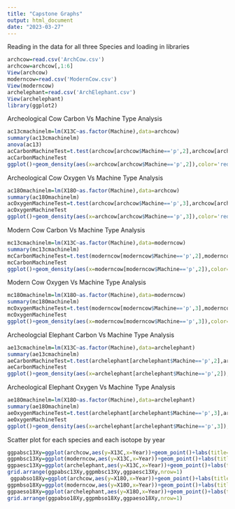 ---
title: "Capstone Graphs"
output: html_document
date: "2023-03-27"
---
Reading in the data for all three Species and loading in libraries
```{r}
archcow=read.csv('ArchCow.csv')
archcow=archcow[,1:6]
View(archcow)
moderncow=read.csv('ModernCow.csv')
View(moderncow)
archelephant=read.csv('ArchElephant.csv')
View(archelephant)
library(ggplot2)
```

Archeological Cow Carbon Vs Machine Type Analysis 
```{r}
ac13cmachinelm=lm(X13C~as.factor(Machine),data=archcow)
summary(ac13cmachinelm)
anova(ac13)
acCarbonMachineTest=t.test(archcow[archcow$Machine=='p',2],archcow[archcow$Machine=='GasBench',2],var.equal=F)
acCarbonMachineTest
ggplot()+geom_density(aes(x=archcow[archcow$Machine=='p',2]),color='red')+geom_density(aes(x=archcow[archcow$Machine=='GasBench',2]),color='blue')
```
Archeological Cow Oxygen Vs Machine Type Analysis
```{r}
ac18Omachinelm=lm(X18O~as.factor(Machine),data=archcow)
summary(ac18Omachinelm)
acOxygenMachineTest=t.test(archcow[archcow$Machine=='p',3],archcow[archcow$Machine=='GasBench',3],var.equal=F)
acOxygenMachineTest
ggplot()+geom_density(aes(x=archcow[archcow$Machine=='p',3]),color='red')+geom_density(aes(x=archcow[archcow$Machine=='GasBench',3]),color='blue')
```
Modern Cow Carbon Vs Machine Type Analysis
```{r}
mc13cmachinelm=lm(X13C~as.factor(Machine),data=moderncow)
summary(mc13cmachinelm)
mcCarbonMachineTest=t.test(moderncow[moderncow$Machine=='p',2],moderncow[moderncow$Machine=='GasBench',2],var.equal=F)
mcCarbonMachineTest
ggplot()+geom_density(aes(x=moderncow[moderncow$Machine=='p',2]),color='red')+geom_density(aes(x=moderncow[moderncow$Machine=='GasBench',2]),color='blue')
```
Modern Cow Oxygen Vs Machine Type Analysis
```{r}
mc18Omachinelm=lm(X18O~as.factor(Machine),data=moderncow)
summary(mc18Omachinelm)
mcOxygenMachineTest=t.test(moderncow[moderncow$Machine=='p',3],moderncow[moderncow$Machine=='GasBench',3],var.equal=F)
mcOxygenMachineTest
ggplot()+geom_density(aes(x=moderncow[moderncow$Machine=='p',3]),color='red')+geom_density(aes(x=moderncow[moderncow$Machine=='GasBench',3]),color='blue')
```
Archeologcial Elephant Carbon Vs Machine Type Analysis
```{r}
ae13cmachinelm=lm(X13C~as.factor(Machine),data=archelephant)
summary(ae13cmachinelm)
aeCarbonMachineTest=t.test(archelephant[archelephant$Machine=='p',2],archelephant[archelephant$Machine=='GasBench',2],var.equal=F)
aeCarbonMachineTest
ggplot()+geom_density(aes(x=archelephant[archelephant$Machine=='p',2]),color='red')+geom_density(aes(x=archelephant[archelephant$Machine=='GasBench',2]),color='blue')
```
Archeological Elephant Oxygen Vs Machine Type Analysis
```{r}
ae18Omachinelm=lm(X18O~as.factor(Machine),data=archelephant)
summary(ae18Omachinelm)
aeOxygenMachineTest=t.test(archelephant[archelephant$Machine=='p',3],archelephant[archelephant$Machine=='GasBench',3],var.equal=F)
aeOxygenMachineTest
ggplot()+geom_density(aes(x=archelephant[archelephant$Machine=='p',3]),color='red')+geom_density(aes(x=archelephant[archelephant$Machine=='GasBench',3]),color='blue')
```

Scatter plot for each species and each isotope by year
```{r}
ggpabsc13Xy=ggplot(archcow,aes(y=X13C,x=Year))+geom_point()+labs(title='Scatterplot for Archeological Cow',y='Delta Carbon 13 ratio',x='Year \n Figure 13')
ggpmbsc13Xy=ggplot(moderncow,aes(y=X13C,x=Year))+geom_point()+labs(title='Scatterplot for Modern Cow',y='Delta Carbon 13 ratio',x='Year \n Figure 14')
ggpaesc13Xy=ggplot(archelephant,aes(y=X13C,x=Year))+geom_point()+labs(title='Scatterplot for Archeological Elephant',y='Delta Carbon 13 ratio',x='Year \n Figure 15')
grid.arrange(ggpabsc13Xy,ggpmbsc13Xy,ggpaesc13Xy,nrow=1)
 ggpabso18Xy=ggplot(archcow,aes(y=X18O,x=Year))+geom_point()+labs(title='Scatterplot for Archeological Cow',y='Delta Oxygen 18 ratio',x='Year \n Figure 10')
ggpmbso18Xy=ggplot(moderncow,aes(y=X18O,x=Year))+geom_point()+labs(title='Scatterplot for Modern Cow',y='Delta Oxygen 18 ratio',x='Year \n Figure 11')
ggpaeso18Xy=ggplot(archelephant,aes(y=X18O,x=Year))+geom_point()+labs(title='Scatterplot for Archeological Elephant',y='Delta Oxygen 18 ratio',x='Year \n Figure 12')
grid.arrange(ggpabso18Xy,ggpmbso18Xy,ggpaeso18Xy,nrow=1)
```


```{r}
```




